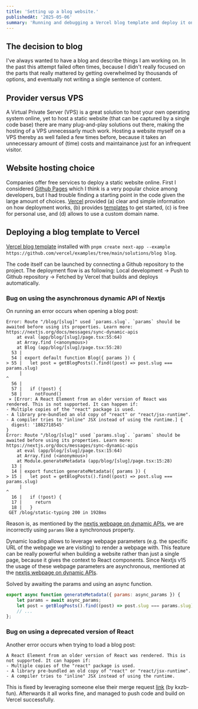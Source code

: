 ```yaml
---
title: 'Setting up a blog website.'
publishedAt: '2025-05-06'
summary: 'Running and debugging a Vercel blog template and deploy it on Vercel.'
---
```


## The decision to blog
I've always wanted to have a blog and describe things I am working on.
In the past this attempt failed often times, because I didn't really focused on the parts that really mattered by getting overwhelmed by thousands of options, and eventually not writing a single sentence of content.

## Provider versus VPS
A Virtual Private Server (VPS) is a great solution to host your own operating system online, yet to host a static website (that can be captured by a single code base) there are many plug-and-play solutions out there, making the hosting of a VPS unnecessarly much work.
Hosting a website myself on a VPS thereby as well failed a few times before, because it takes an unnecessary amount of (time) costs and maintainance just for an infrequent visitor.

## Website hosting choice
Companies offer free services to deploy a static website online.
First I considered [Github Pages](https://pages.github.com/) which I think is a very popular choice among developers, but I had trouble finding a starting point in the code given the large amount of choices.
[Vercel](https://vercel.com) provided (a) clear and simple information on how deployment works, (b) provides [templates](https://vercel.com/new/jvtubs-projects/templates) to get started, (c) is free for personal use, and (d) allows to use a custom domain name.

## Deploying a blog template to Vercel
[Vercel blog template](https://github.com/vercel/examples/tree/main/solutions/blog) installed with `pnpm create next-app --example https://github.com/vercel/examples/tree/main/solutions/blog blog`.

The code itself can be launched by connecting a Github repository to the project.
The deployment flow is as following:
Local development -> Push to Github repository -> Fetched by Vercel that builds and deploys automatically.

### Bug on using the asynchronous dynamic API of Nextjs
On running an error occurs when opening a blog post:

```
Error: Route "/blog/[slug]" used `params.slug`. `params` should be awaited before using its properties. Learn more: https://nextjs.org/docs/messages/sync-dynamic-apis
    at eval (app/blog/[slug]/page.tsx:55:64)
    at Array.find (<anonymous>)
    at Blog (app/blog/[slug]/page.tsx:55:28)
  53 |
  54 | export default function Blog({ params }) {
> 55 |   let post = getBlogPosts().find((post) => post.slug === params.slug)
     |                                                                ^
  56 |
  57 |   if (!post) {
  58 |     notFound()
 ⨯ [Error: A React Element from an older version of React was rendered. This is not supported. It can happen if:
- Multiple copies of the "react" package is used.
- A library pre-bundled an old copy of "react" or "react/jsx-runtime".
- A compiler tries to "inline" JSX instead of using the runtime.] {
  digest: '1882718545'
}
Error: Route "/blog/[slug]" used `params.slug`. `params` should be awaited before using its properties. Learn more: https://nextjs.org/docs/messages/sync-dynamic-apis
    at eval (app/blog/[slug]/page.tsx:15:64)
    at Array.find (<anonymous>)
    at Module.generateMetadata (app/blog/[slug]/page.tsx:15:28)
  13 |
  14 | export function generateMetadata({ params }) {
> 15 |   let post = getBlogPosts().find((post) => post.slug === params.slug)
     |                                                                ^
  16 |   if (!post) {
  17 |     return
  18 |   }
 GET /blog/static-typing 200 in 1928ms
```
Reason is, as mentioned by the [nextjs webpage on dynamic APIs](https://nextjs.org/docs/messages/sync-dynamic-apis), we are incorrectly using `params` like a synchronous property.

Dynamic loading allows to leverage webpage parameters (e.g. the specific URL of the webpage we are visiting) to render a webpage with.
This feature can be really powerful when building a website rather than just a single page, because it gives the context to React components.
Since Nextjs v15 the usage of these webpage parameters are asynchronous, mentioned at the [nextjs webpage on dynamic APIs](https://nextjs.org/docs/messages/sync-dynamic-apis).

Solved by awaiting the params and using an async function.
``` javascript
export async function generateMetadata({ params: async_params }) {
    let params = await async_params;
    let post = getBlogPosts().find((post) => post.slug === params.slug)
    // ...
};
```


### Bug on using a deprecated version of React
Another error occurs when trying to load a blog post:
```
A React Element from an older version of React was rendered. This is not supported. It can happen if:
- Multiple copies of the "react" package is used.
- A library pre-bundled an old copy of "react" or "react/jsx-runtime".
- A compiler tries to "inline" JSX instead of using the runtime.
```

This is fixed by leveraging someone else their merge request [link](https://github.com/vercel/examples/pull/1122) (by kxzb-fun).
Afterwards it all works fine, and managed to push code and build on Vercel successfully.

